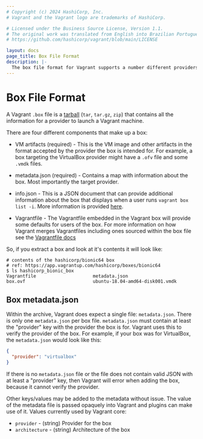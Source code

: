 ```yaml
---
# Copyright (c) 2024 HashiCorp, Inc.
# Vagrant and the Vagrant logo are trademarks of HashiCorp.

# Licensed under the Business Source License, Version 1.1.
# The original work was translated from English into Brazilian Portuguese.
# https://github.com/hashicorp/vagrant/blob/main/LICENSE

layout: docs
page_title: Box File Format
description: |-
  The box file format for Vagrant supports a number different providers.
---
```


# Box File Format

A Vagrant `.box` file is a [tarball](<https://en.wikipedia.org/wiki/Tar_(computing)>)
(`tar`, `tar.gz`, `zip`) that contains all the information for a provider
to launch a Vagrant machine.

There are four different components that make up a box:

- VM artifacts (required) - This is the VM image and other artifacts
  in the format accepted by the provider the box is intended for.
  For example, a box targeting the VirtualBox provider might have a `.ofv`
  file and some `.vmdk` files.

- metadata.json (required) - Contains a map with information about the box.
  Most importantly the target provider.

- info.json - This is a JSON document that can provide additional
  information about the box that displays when a user runs
  `vagrant box list -i`. More information is provided [here](/vagrant/docs/boxes/info).

- Vagrantfile - The Vagrantfile embedded in the Vagrant box will provide
  some defaults for users of the box. For more information on how
  Vagrant merges Vagrantfiles including ones sourced within the
  box file see the [Vagrantfile docs](/vagrant/vagrant-cloud)

So, if you extract a box and look at it's contents it will look like:
```
# contents of the hashicorp/bionic64 box
# ref: https://app.vagrantup.com/hashicorp/boxes/bionic64
$ ls hashicorp_bionic_box
Vagrantfile                     metadata.json
box.ovf                         ubuntu-18.04-amd64-disk001.vmdk
```

## Box metadata.json

Within the archive, Vagrant does expect a single file:
`metadata.json`. There is only one `metadata.json` per box file.
`metadata.json` must contain at least the "provider" key with the
provider the box is for. Vagrant uses this to verify the provider of
the box. For example, if your box was for VirtualBox, the
`metadata.json` would look like this:

```json
{
  "provider": "virtualbox"
}
```

If there is no `metadata.json` file or the file does not contain valid JSON
with at least a "provider" key, then Vagrant will error when adding the box,
because it cannot verify the provider.

Other keys/values may be added to the metadata without issue. The value
of the metadata file is passed opaquely into Vagrant and plugins can make
use of it. Values currently used by Vagrant core:

* `provider` - (string) Provider for the box
* `architecture` - (string) Architecture of the box
